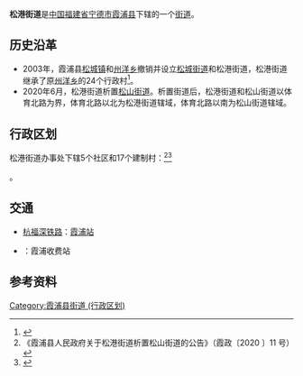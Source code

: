 {{NoteTA
|1=zh-hans:衕;zh-hant:衕}}

{{中国乡级行政区|35/09/21/002/000
| 行政区全称 = 松港街道
| 景观照片文件名 = 从山上看霞浦县.jpg 
|旧称=[[州洋乡|州洋乡]]}}
'''松港街道'''是[[中华人民共和国|中国]][[福建省|福建省]][[宁德市|宁德市]][[霞浦县|霞浦县]]下辖的一个[[街道|街道]]。

== 历史沿革 ==
* 2003年，霞浦县[[松城镇|松城镇]]和[[州洋乡|州洋乡]]撤销并设立[[松城街道|松城街道]]和松港街道，松港街道继承了原[[州洋乡|州洋乡]]的24个行政村<ref>{{cite web|title=福建省人民政府关于霞浦县撤销松城镇设立松城、松港街道办事处的批复|url=https://wenzilu.com/article/5lnEo/|accessdate=2022-05-21|date=2003-07-14|year=2003}}</ref>。
* 2020年6月，松港街道析置[[松山街道_(霞浦县)|松山街道]]。析置街道后，松港街道和松山街道以体育北路为界，体育北路以北为松港街道辖域，体育北路以南为松山街道辖域。

== 行政区划 ==
松港街道办事处下辖5个社区和17个建制村：<ref>《霞浦县人民政府关于松港街道析置松山街道的公告》（霞政〔2020 〕11 号）</ref><ref>{{PRC admin/ref sgc|35/09/21/002/000}}</ref>

{{PRC admin/children|35/09/21/002/000}}。

== 交通 ==
* {{rint|cn|crh}}[[杭福深铁路|杭福深铁路]]：[[霞浦站|霞浦站]]
* {{China Expwy Name|G15|[[福宁高速公路|福宁高速公路]]}}：霞浦收费站

==参考资料==
{{reflist}}

{{PRC admin/navcat|35/09/21/002/000}}
[[Category:霞浦县街道_(行政区划)|Category:霞浦县街道 (行政区划)]]